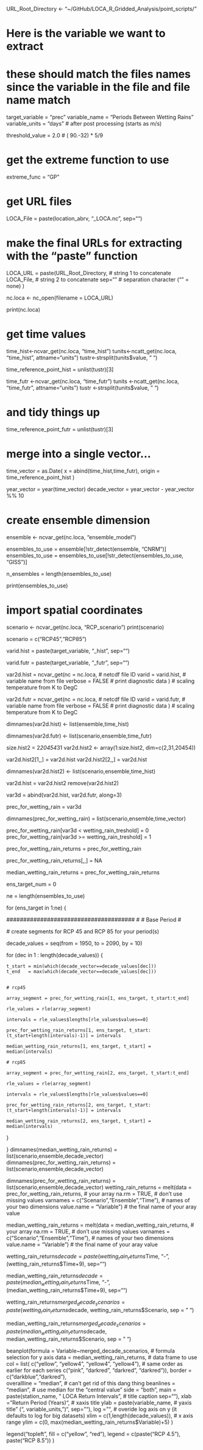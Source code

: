 

URL_Root_Directory <- "~/GitHub/LOCA_R_Gridded_Analysis/point_scripts/"

# Here is the variable we want to extract
#  these should match the files names since the variable in the file and file name match

target_variable = "prec"
variable_name   = "Periods Between Wetting Rains"
variable_units  = "days" # after post processing (starts as m/s)

threshold_value =  2.0 # ( 90.-32) * 5/9 

# get the extreme function to use

extreme_func = "GP"


# get URL files
LOCA_File  = paste(location_abrv,
                     "_LOCA.nc",
                     sep="")


# make the final URLs for extracting with the "paste" function

LOCA_URL = paste(URL_Root_Directory,  # string 1 to concatenate
                LOCA_File,         # string 2 to concatenate
                sep=""               # separation character ("" = none)
               )






nc.loca <- nc_open(filename = LOCA_URL)


print(nc.loca)


# get time values

time_hist<-ncvar_get(nc.loca, "time_hist")
tunits<-ncatt_get(nc.loca, "time_hist", attname="units")
tustr<-strsplit(tunits$value, " ")

time_reference_point_hist = unlist(tustr)[3]


time_futr <-ncvar_get(nc.loca, "time_futr")
tunits    <-ncatt_get(nc.loca, "time_futr", attname="units")
tustr     <-strsplit(tunits$value, " ")

# and tidy things up

time_reference_point_futr = unlist(tustr)[3]

# merge into a single vector...

time_vector   = as.Date( x      = abind(time_hist,time_futr), 
                         origin = time_reference_point_hist )

year_vector   = year(time_vector)
decade_vector =  year_vector - year_vector %% 10



# create ensemble dimension

ensemble <- ncvar_get(nc.loca, "ensemble_model")

ensembles_to_use = ensemble[!str_detect(ensemble, "CNRM")]
ensembles_to_use = ensembles_to_use[!str_detect(ensembles_to_use, "GISS")]

n_ensembles = length(ensembles_to_use)

print(ensembles_to_use)

# import spatial coordinates

scenario <- ncvar_get(nc.loca, "RCP_scenario")
print(scenario)

scenario = c("RCP45","RCP85")



varid.hist = paste(target_variable,
                     "_hist",
                     sep="")
  
varid.futr = paste(target_variable,
                     "_futr",
                     sep="")
  
var2d.hist = ncvar_get(nc      = nc.loca,                      # netcdf file ID
                     varid   = varid.hist,            # variable name from file
                     verbose = FALSE                      # print diagnostic data
                     )                 # scaling temperature from K to DegC

var2d.futr = ncvar_get(nc    = nc.loca,                      # netcdf file ID
                     varid   = varid.futr,            # variable name from file
                     verbose = FALSE                      # print diagnostic data
                     )                  # scaling temperature from K to DegC




dimnames(var2d.hist) <- list(ensemble,time_hist)

dimnames(var2d.futr) <- list(scenario,ensemble,time_futr)

size.hist2 = 2*20454*31
var2d.hist2  <- array(1:size.hist2, dim=c(2,31,20454))

var2d.hist2[1,,] = var2d.hist
var2d.hist2[2,,] = var2d.hist


dimnames(var2d.hist2) <- list(scenario,ensemble,time_hist)



var2d.hist = var2d.hist2
remove(var2d.hist2)




var3d = abind(var2d.hist, var2d.futr, along=3)


prec_for_wetting_rain = var3d

dimnames(prec_for_wetting_rain) = list(scenario,ensemble,time_vector)

prec_for_wetting_rain[var3d < wetting_rain_treshold]  = 0
prec_for_wetting_rain[var3d >= wetting_rain_treshold] = 1

prec_for_wetting_rain_returns = prec_for_wetting_rain

prec_for_wetting_rain_returns[,,] = NA
 

median_wetting_rain_returns = prec_for_wetting_rain_returns


ens_target_num = 0

ne = length(ensembles_to_use)

for (ens_target in 1:ne) {

  ######################################
  #
  # Base Period
  #
  
  # create segments for RCP 45 and RCP 85 for your period(s)
  
  decade_values = seq(from = 1950,
                      to   = 2090, 
                      by   =   10)
  
  for (dec in 1 : length(decade_values))  {
    
    t_start = min(which(decade_vector==decade_values[dec]))
    t_end   = max(which(decade_vector==decade_values[dec]))
    
    
    # rcp45 
    
    array_segment = prec_for_wetting_rain[1, ens_target, t_start:t_end]
    
    rle_values = rle(array_segment)

    intervals = rle_values$lengths[rle_values$values==0] 
    
    prec_for_wetting_rain_returns[1, ens_target, t_start:(t_start+length(intervals)-1)] = intervals

    median_wetting_rain_returns[1, ens_target, t_start] = median(intervals) 

    # rcp85 
    
    array_segment = prec_for_wetting_rain[2, ens_target, t_start:t_end]
    
    rle_values = rle(array_segment)

    intervals = rle_values$lengths[rle_values$values==0] 
    
    prec_for_wetting_rain_returns[2, ens_target, t_start:(t_start+length(intervals)-1)] = intervals
    
    median_wetting_rain_returns[2, ens_target, t_start] = median(intervals) 
  }
    
    
}
dimnames(median_wetting_rain_returns) = list(scenario,ensemble,decade_vector)
dimnames(prec_for_wetting_rain_returns) = list(scenario,ensemble,decade_vector)

dimnames(prec_for_wetting_rain_returns) = list(scenario,ensemble,decade_vector)
wetting_rain_returns  = melt(data      = prec_for_wetting_rain_returns,              # your array
                             na.rm       = TRUE,                  # don't use missing values
                             varnames    = c("Scenario","Ensemble","Time"),  # names of your two dimensions
                             value.name  = "Variable")               # the final name of your aray value


median_wetting_rain_returns = melt(data      = median_wetting_rain_returns,              # your array
                             na.rm       = TRUE,                  # don't use missing values
                             varnames    = c("Scenario","Ensemble","Time"),  # names of your two dimensions
                             value.name  = "Variable")               # the final name of your aray value

 wetting_rain_returns$decade = paste(wetting_rain_returns$Time,
                                     "-",
                                     (wetting_rain_returns$Time+9), 
                                     sep="")          
 
  median_wetting_rain_returns$decade = paste(median_wetting_rain_returns$Time,
                                     "-",
                                     (median_wetting_rain_returns$Time+9), 
                                     sep="") 

  
  
  
  

wetting_rain_returns$merged_decade_scenarios = paste(wetting_rain_returns$decade,
                                         wetting_rain_returns$Scenario,
                                         sep = " ")

median_wetting_rain_returns$merged_decade_scenarios = paste(median_wetting_rain_returns$decade,
                                         median_wetting_rain_returns$Scenario,
                                         sep = " ")


  
  beanplot(formula     = Variable~merged_decade_scenarios,  # formula selection for y axis
           data        = median_wetting_rain_returns,                                     # data frame to use
           col         = list( c("yellow",  "yellow4",  "yellow4", "yellow4"),  # same order as earlier for each series
                              c("pink",  "darkred",  "darkred", "darkred")), 
           border      = c("darkblue","darkred"),                              
           overallline = "median",                              # can't get rid of this dang thing
           beanlines   = "median",                              # use median for the "central value"
           side        = "both",
           main        = paste(station_name,
                               " LOCA Return Intervals",         # title caption
                               sep=""),
           xlab        = "Return Period (Years)",               # xaxis title
           ylab        = paste(variable_name,                   # yaxis title
                               " (",
                               variable_units,
                               ")",
                               sep=""),
           log         = "",                                    # overide log axis on y (it defaults to log for big datasets)
           xlim        = c(1,length(decade_values)),                   # x axis range
           ylim        = c(0,
                           max(median_wetting_rain_returns$Variable)+5)
  )
  
  
  legend("topleft", 
         fill   = c("yellow", 
                    "red"), 
         legend = c(paste("RCP 4.5"),
                    paste("RCP 8.5"))
  )
  
